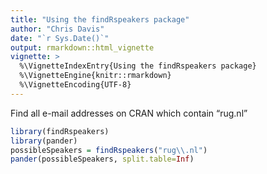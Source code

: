 ```yaml
---
title: "Using the findRspeakers package"
author: "Chris Davis"
date: "`r Sys.Date()`"
output: rmarkdown::html_vignette
vignette: >
  %\VignetteIndexEntry{Using the findRspeakers package}
  %\VignetteEngine{knitr::rmarkdown}
  %\VignetteEncoding{UTF-8}
---
```


Find all e-mail addresses on CRAN which contain "rug.nl"
```r
library(findRspeakers)
library(pander)
possibleSpeakers = findRspeakers("rug\\.nl")
pander(possibleSpeakers, split.table=Inf)
```